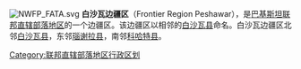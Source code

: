 [[File:NWFP_FATA.svg|right]]
'''白沙瓦边疆区'''（Frontier Region Peshawar），是[[巴基斯坦|巴基斯坦]][[联邦直辖部落地区|联邦直辖部落地区]]的一个边疆区。该边疆区以相邻的[[白沙瓦县|白沙瓦县]]命名。白沙瓦边疆区北邻[[白沙瓦县|白沙瓦县]]，东邻[[瑙谢拉县|瑙谢拉县]]，南邻[[科哈特县|科哈特县]]。

{{联邦直辖部落地区行政区划}}
[[Category:联邦直辖部落地区行政区划|Category:联邦直辖部落地区行政区划]]